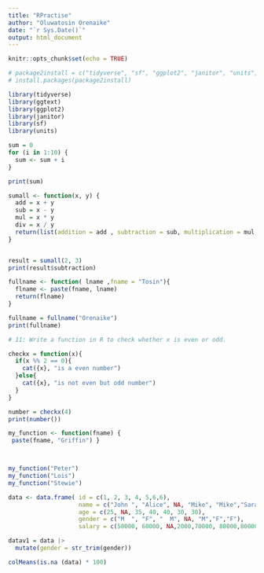 ```yaml
---
title: "RPractise"
author: "Oluwatosin Orenaike"
date: "`r Sys.Date()`"
output: html_document
---
```


```r
knitr::opts_chunk$set(echo = TRUE)
```

```r

# package2install = c("tidyverse", "sf", "ggplot2", "janitor", "units", "ggtext")
# install.packages(package2install)

library(tidyverse)
library(ggtext)
library(ggplot2)
library(janitor)
library(sf)
library(units)
```
```r
sum = 0
for (i in 1:10) {
  sum <- sum + i
}

print(sum)

```

```r
sumall <- function(x, y) {
  add = x + y
  sub = x - y
  mul = x * y
  div = x / y
  return(list(addition = add , subtraction = sub, multiplication = mul, division = div))
}


result = sumall(2, 3)
print(result$subtraction)


```
```r
fullname <- function( lname ,fname = "Tosin"){
  flname <- paste(fname, lname)
  return(flname)
}

fullname = fullname("Orenaike")
print(fullname)
```

```r
# 11: Write a function in R to check whether x is even or odd.

checkx = function(x){
  if(x %% 2 == 0){
    cat({x}, "is a even number")
  }else{
    cat({x}, "is not even but odd number")
  }
}

number = checkx(4)
print(number())
```
```r
my_function <- function(fname) { 
 paste(fname, "Griffin") } 



my_function("Peter") 
my_function("Lois") 
my_function("Stewie")

```

```r

data <- data.frame( id = c(1, 2, 3, 4, 5,6,6),
                    name = c("John ", "Alice", NA, "Mike", "Mike","Sarah", "Sarah"),
                    age = c(25, NA, 35, 40, 40, 30, 30),
                    gender = c("M  ", "F", "  M", NA, "M","F","F"),
                    salary = c(50000, 60000, NA,2000,70000, 80000,80000))
```
```r

datav1 = data |> 
  mutate(gender = str_trim(gender))

colMeans(is.na (data) * 100)

```

